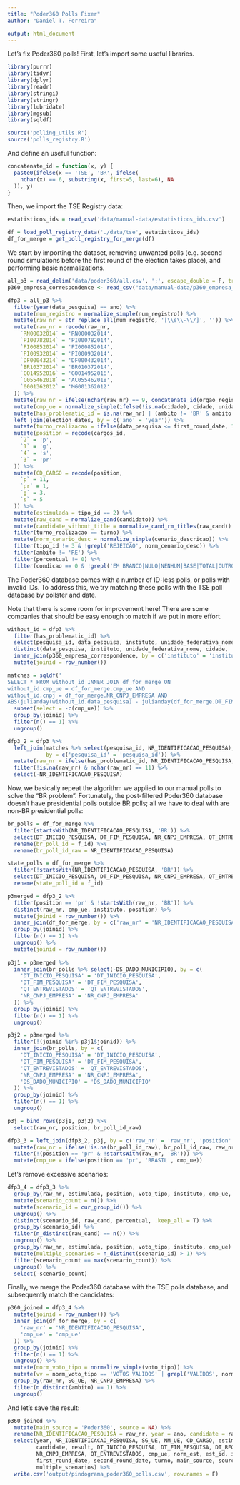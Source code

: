 ```yaml
---
title: "Poder360 Polls Fixer"
author: "Daniel T. Ferreira"

output: html_document
---
```


<!--
This file is (c) 2020 CincoNoveSeis Jornalismo Ltda.
It is licensed under the GNU General Public License, version 3.
-->

Let's fix Poder360 polls! First, let's import some useful libraries.

```r
library(purrr)
library(tidyr)
library(dplyr)
library(readr)
library(stringi)
library(stringr)
library(lubridate)
library(mgsub)
library(sqldf)

source('polling_utils.R')
source('polls_registry.R')
```

And define an useful function:

```r
concatenate_id = function(x, y) {
  paste0(ifelse(x == 'TSE', 'BR', ifelse(
    nchar(x) == 6, substring(x, first=5, last=6), NA
  )), y)
}
```

Then, we import the TSE Registry data:

```r
estatisticos_ids = read_csv('data/manual-data/estatisticos_ids.csv')

df = load_poll_registry_data('./data/tse', estatisticos_ids)
df_for_merge = get_poll_registry_for_merge(df)
```

We start by importing the dataset, removing unwanted polls (e.g. second round
simulations before the first round of the election takes place), and performing
basic normalizations.

```r
all_p3 = read_delim('data/poder360/all.csv', ';', escape_double = F, trim_ws = T)
p360_empresa_correspondence <- read_csv("data/manual-data/p360_empresa_correspondence.csv")

dfp3 = all_p3 %>%
  filter(year(data_pesquisa) == ano) %>%
  mutate(num_registro = normalize_simple(num_registro)) %>%
  mutate(raw_nr = str_replace_all(num_registro, '[\\s\\-\\/]', '')) %>%
  mutate(raw_nr = recode(raw_nr,
    `RN00032014` = 'RN000032014',
    `PI00782014` = 'PI000782014',
    `PI00852014` = 'PI000852014',
    `PI00932014` = 'PI000932014',
    `DF00043214` = 'DF000432014',
    `BR10372014` = 'BR010372014',
    `GO14952016` = 'GO014952016',
    `C055462018` = 'AC055462018',
    `0001362012` = 'MG001362012'
  )) %>%
  mutate(raw_nr = ifelse(nchar(raw_nr) == 9, concatenate_id(orgao_registro, raw_nr), raw_nr)) %>%
  mutate(cmp_ue = normalize_simple(ifelse(!is.na(cidade), cidade, unidade_federativa_nome))) %>%
  mutate(has_problematic_id = is.na(raw_nr) | (ambito != 'BR' & ambito != 'RE' & ambito != str_sub(raw_nr, end = 2))) %>%
  left_join(election_dates, by = c('ano' = 'year')) %>%
  mutate(turno_realizacao = ifelse(data_pesquisa <= first_round_date, 1, 2)) %>%
  mutate(position = recode(cargos_id,
    `2` = 'p',
    `1` = 'g',
    `4` = 's',
    `3` = 'pr'
  )) %>%
  mutate(CD_CARGO = recode(position,
    `p` = 11,
    `pr` = 1,
    `g` = 3,
    `s` = 5
  )) %>%
  mutate(estimulada = tipo_id == 2) %>%
  mutate(raw_cand = normalize_cand(candidato)) %>%
  mutate(candidate_without_title = normalize_cand_rm_titles(raw_cand)) %>%
  filter(turno_realizacao == turno) %>%
  mutate(norm_cenario_desc = normalize_simple(cenario_descricao)) %>%
  filter(tipo_id != 3 & !grepl('REJEICAO', norm_cenario_desc)) %>%
  filter(ambito != 'RE') %>%
  filter(percentual != 0) %>%
  filter(condicao == 0 & !grepl('EM BRANCO|NULO|NENHUM|BASE|TOTAL|OUTROS|OUTRAS|NAO SABE|NAO RESPOND|RECUSA|NS\\/NR|CITOU OUTRO', raw_cand))
```

The Poder360 database comes with a number of ID-less polls, or polls with
invalid IDs. To address this, we try matching these polls with the TSE poll
database by pollster and date.

Note that there is some room for improvement here! There are some companies
that should be easy enough to match if we put in more effort.

```r
without_id = dfp3 %>%
  filter(has_problematic_id) %>%
  select(pesquisa_id, data_pesquisa, instituto, unidade_federativa_nome, cidade, cmp_ue) %>%
  distinct(data_pesquisa, instituto, unidade_federativa_nome, cidade, .keep_all = T) %>%
  inner_join(p360_empresa_correspondence, by = c('instituto' = 'instituto')) %>%
  mutate(joinid = row_number())

matches = sqldf('
SELECT * FROM without_id INNER JOIN df_for_merge ON
without_id.cmp_ue = df_for_merge.cmp_ue AND
without_id.cnpj = df_for_merge.NR_CNPJ_EMPRESA AND
ABS(julianday(without_id.data_pesquisa) - julianday(df_for_merge.DT_FIM_PESQUISA)) < 5') %>%
  subset(select = -c(cmp_ue)) %>%
  group_by(joinid) %>%
  filter(n() == 1) %>%
  ungroup()

dfp3_2 = dfp3 %>%
  left_join(matches %>% select(pesquisa_id, NR_IDENTIFICACAO_PESQUISA),
            by = c('pesquisa_id' = 'pesquisa_id')) %>%
  mutate(raw_nr = ifelse(has_problematic_id, NR_IDENTIFICACAO_PESQUISA, raw_nr)) %>%
  filter(!is.na(raw_nr) & nchar(raw_nr) == 11) %>%
  select(-NR_IDENTIFICACAO_PESQUISA)
```

Now, we basically repeat the algorithm we applied to our manual polls to solve
the "BR problem". Fortunately, the post-filtered Poder360 database doesn't
have presidential polls outside BR polls; all we have to deal with are non-BR
presidential polls:

```r
br_polls = df_for_merge %>%
  filter(startsWith(NR_IDENTIFICACAO_PESQUISA, 'BR')) %>%
  select(DT_INICIO_PESQUISA, DT_FIM_PESQUISA, NR_CNPJ_EMPRESA, QT_ENTREVISTADOS, f_id, NR_IDENTIFICACAO_PESQUISA, DS_DADO_MUNICIPIO) %>%
  rename(br_poll_id = f_id) %>%
  rename(br_poll_id_raw = NR_IDENTIFICACAO_PESQUISA)

state_polls = df_for_merge %>%
  filter(!startsWith(NR_IDENTIFICACAO_PESQUISA, 'BR')) %>%
  select(DT_INICIO_PESQUISA, DT_FIM_PESQUISA, NR_CNPJ_EMPRESA, QT_ENTREVISTADOS, f_id) %>%
  rename(state_poll_id = f_id)

p3merged = dfp3_2 %>%
  filter(position == 'pr' & !startsWith(raw_nr, 'BR')) %>%
  distinct(raw_nr, cmp_ue, instituto, position) %>%
  mutate(joinid = row_number()) %>%
  inner_join(df_for_merge, by = c('raw_nr' = 'NR_IDENTIFICACAO_PESQUISA')) %>%
  group_by(joinid) %>%
  filter(n() == 1) %>%
  ungroup() %>%
  mutate(joinid = row_number())
  
p3j1 = p3merged %>%
  inner_join(br_polls %>% select(-DS_DADO_MUNICIPIO), by = c(
    'DT_INICIO_PESQUISA' = 'DT_INICIO_PESQUISA',
    'DT_FIM_PESQUISA' = 'DT_FIM_PESQUISA',
    'QT_ENTREVISTADOS' = 'QT_ENTREVISTADOS',
    'NR_CNPJ_EMPRESA' = 'NR_CNPJ_EMPRESA'
  )) %>%
  group_by(joinid) %>%
  filter(n() == 1) %>%
  ungroup()

p3j2 = p3merged %>%
  filter(!(joinid %in% p3j1$joinid)) %>%
  inner_join(br_polls, by = c(
    'DT_INICIO_PESQUISA' = 'DT_INICIO_PESQUISA',
    'DT_FIM_PESQUISA' = 'DT_FIM_PESQUISA',
    'QT_ENTREVISTADOS' = 'QT_ENTREVISTADOS',
    'NR_CNPJ_EMPRESA' = 'NR_CNPJ_EMPRESA',
    'DS_DADO_MUNICIPIO' = 'DS_DADO_MUNICIPIO'
  )) %>%
  group_by(joinid) %>%
  filter(n() == 1) %>%
  ungroup()

p3j = bind_rows(p3j1, p3j2) %>%
  select(raw_nr, position, br_poll_id_raw)

dfp3_3 = left_join(dfp3_2, p3j, by = c('raw_nr' = 'raw_nr', 'position' = 'position')) %>%
  mutate(raw_nr = ifelse(!is.na(br_poll_id_raw), br_poll_id_raw, raw_nr)) %>%
  filter(!(position == 'pr' & !startsWith(raw_nr, 'BR'))) %>%
  mutate(cmp_ue = ifelse(position == 'pr', 'BRASIL', cmp_ue))
```

Let's remove excessive scenarios:

```r
dfp3_4 = dfp3_3 %>%
  group_by(raw_nr, estimulada, position, voto_tipo, instituto, cmp_ue, cenario_id) %>%
  mutate(scenario_count = n()) %>%
  mutate(scenario_id = cur_group_id()) %>%
  ungroup() %>%
  distinct(scenario_id, raw_cand, percentual, .keep_all = T) %>%
  group_by(scenario_id) %>%
  filter(n_distinct(raw_cand) == n()) %>%
  ungroup() %>%
  group_by(raw_nr, estimulada, position, voto_tipo, instituto, cmp_ue) %>%
  mutate(multiple_scenarios = n_distinct(scenario_id) > 1) %>%
  filter(scenario_count == max(scenario_count)) %>%
  ungroup() %>%
  select(-scenario_count)
```

Finally, we merge the Poder360 database with the TSE polls database, and
subsequently match the candidates:

```r
p360_joined = dfp3_4 %>%
  mutate(joinid = row_number()) %>%
  inner_join(df_for_merge, by = c(
    'raw_nr' = 'NR_IDENTIFICACAO_PESQUISA',
    'cmp_ue' = 'cmp_ue'
  )) %>%
  group_by(joinid) %>%
  filter(n() == 1) %>%
  ungroup() %>%
  mutate(norm_voto_tipo = normalize_simple(voto_tipo)) %>%
  mutate(vv = norm_voto_tipo == 'VOTOS VALIDOS' | grepl('VALIDOS', norm_cenario_desc)) %>%
  group_by(raw_nr, SG_UE, NR_CNPJ_EMPRESA) %>%
  filter(n_distinct(ambito) == 1) %>%
  ungroup()
```

And let's save the result:

```r
p360_joined %>%
  mutate(main_source = 'Poder360', source = NA) %>%
  rename(NR_IDENTIFICACAO_PESQUISA = raw_nr, year = ano, candidate = raw_cand, result = percentual) %>%
  select(year, NR_IDENTIFICACAO_PESQUISA, SG_UE, NM_UE, CD_CARGO, estimulada, scenario_id, vv,
         candidate, result, DT_INICIO_PESQUISA, DT_FIM_PESQUISA, DT_REGISTRO,
         NR_CNPJ_EMPRESA, QT_ENTREVISTADOS, cmp_ue, norm_est, est_id, is_fluxo, is_phone, self_hired, partisan,
         first_round_date, second_round_date, turno, main_source, source, candidate_without_title,
         multiple_scenarios) %>%
  write.csv('output/pindograma_poder360_polls.csv', row.names = F)
```

<!--
# TODO:
# Resolver n_distinct(ambito) > 1 dentro da mesma pesquisa
# Tentar reduzir as without_id.
# use party to cross cands and p360 as a backup!
-->
